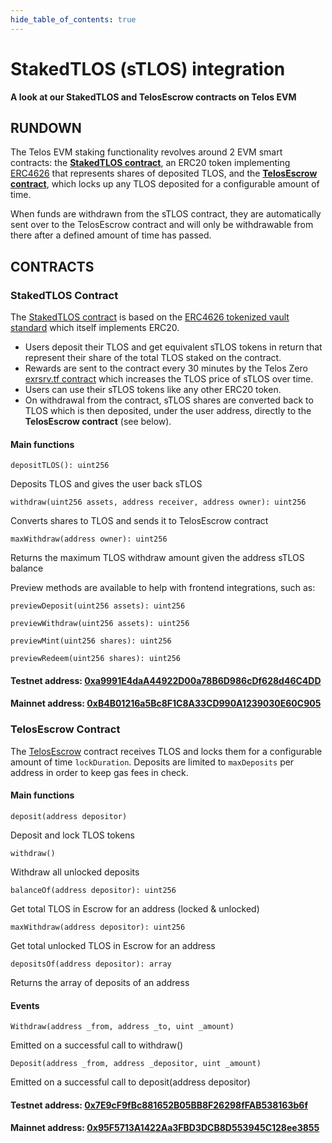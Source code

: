 ---
hide_table_of_contents: true
---

# StakedTLOS (sTLOS) integration

__A look at our StakedTLOS and TelosEscrow contracts on Telos EVM__

## RUNDOWN

The Telos EVM staking functionality revolves around 2 EVM smart contracts: the [__StakedTLOS contract__](https://github.com/telosnetwork/stlos/blob/dev/contracts/StakedTLOS.sol), an ERC20 token implementing [ERC4626](https://docs.openzeppelin.com/contracts/4.x/api/token/erc20#ERC4626) that represents shares of deposited TLOS, and the [__TelosEscrow contract__](https://github.com/telosnetwork/stlos/blob/dev/contracts/TelosEscrow.sol), which locks up any TLOS deposited for a configurable amount of time.

When funds are withdrawn from the sTLOS contract, they are automatically sent over to the TelosEscrow contract and will only be withdrawable from there after a defined amount of time has passed.

## CONTRACTS

### StakedTLOS Contract

The [StakedTLOS contract](https://github.com/telosnetwork/stlos/blob/dev/contracts/StakedTLOS.sol) is based on the [ERC4626 tokenized vault standard](https://docs.openzeppelin.com/contracts/4.x/api/token/erc20#ERC4626) which itself implements ERC20. 

- Users deposit their TLOS and get equivalent sTLOS tokens in return that represent their share of the total TLOS staked on the contract. 
- Rewards are sent to the contract every 30 minutes by the Telos Zero [exrsrv.tf contract](https://github.com/telosnetwork/telos-distribute/blob/stlos/src/eosio.tedp.cpp) which increases the TLOS price of sTLOS over time. 
- Users can use their sTLOS tokens like any other ERC20 token.
- On withdrawal from the contract, sTLOS shares are converted back to TLOS which is then deposited, under the user address, directly to the __TelosEscrow contract__ (see below). 

#### Main functions

`depositTLOS(): uint256`

Deposits TLOS and gives the user back sTLOS

`withdraw(uint256 assets, address receiver, address owner): uint256`

Converts shares to TLOS and sends it to TelosEscrow contract

`maxWithdraw(address owner): uint256`

Returns the maximum TLOS withdraw amount given the address sTLOS balance

Preview methods are available to help with frontend integrations, such as:

`previewDeposit(uint256 assets): uint256`

`previewWithdraw(uint256 assets): uint256`

`previewMint(uint256 shares): uint256`

`previewRedeem(uint256 shares): uint256`

#### Testnet address: [0xa9991E4daA44922D00a78B6D986cDf628d46C4DD](https://testnet.teloscan.io/address/0xa9991E4daA44922D00a78B6D986cDf628d46C4DD)
#### Mainnet address: [0xB4B01216a5Bc8F1C8A33CD990A1239030E60C905](https://teloscan.io/address/0xB4B01216a5Bc8F1C8A33CD990A1239030E60C905)

### TelosEscrow Contract

The [TelosEscrow](https://github.com/telosnetwork/stlos/blob/dev/contracts/TelosEscrow.sol) contract receives TLOS and locks them for a configurable amount of time `lockDuration`. Deposits are limited to `maxDeposits` per address in order to keep gas fees in check. 

#### Main functions

`deposit(address depositor)`

Deposit and lock TLOS tokens

`withdraw()`

Withdraw all unlocked deposits

`balanceOf(address depositor): uint256`

Get total TLOS in Escrow for an address (locked & unlocked)

`maxWithdraw(address depositor): uint256`

Get total unlocked TLOS in Escrow for an address

`depositsOf(address depositor): array`

Returns the array of deposits of an address

#### Events

`Withdraw(address _from, address _to, uint _amount)`

Emitted on a successful call to withdraw()

`Deposit(address _from, address _depositor, uint _amount)`

Emitted on a successful call to deposit(address depositor)

#### Testnet address: [0x7E9cF9fBc881652B05BB8F26298fFAB538163b6f](https://testnet.teloscan.io/address/0x7E9cF9fBc881652B05BB8F26298fFAB538163b6f)
#### Mainnet address: [0x95F5713A1422Aa3FBD3DCB8D553945C128ee3855](https://teloscan.io/address/0x95F5713A1422Aa3FBD3DCB8D553945C128ee3855)
